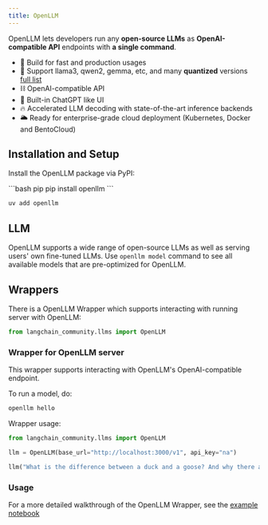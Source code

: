 ```yaml
---
title: OpenLLM
---
```


OpenLLM lets developers run any **open-source LLMs** as **OpenAI-compatible API** endpoints with **a single command**.

- 🔬 Build for fast and production usages
- 🚂 Support llama3, qwen2, gemma, etc, and many **quantized** versions [full list](https://github.com/bentoml/openllm-models)
- ⛓️ OpenAI-compatible API
- 💬 Built-in ChatGPT like UI
- 🔥 Accelerated LLM decoding with state-of-the-art inference backends
- 🌥️ Ready for enterprise-grade cloud deployment (Kubernetes, Docker and BentoCloud)

## Installation and Setup

Install the OpenLLM package via PyPI:

<CodeGroup>
```bash pip
pip install openllm
```

```bash uv
uv add openllm
```
</CodeGroup>

## LLM

OpenLLM supports a wide range of open-source LLMs as well as serving users' own
fine-tuned LLMs. Use `openllm model` command to see all available models that
are pre-optimized for OpenLLM.

## Wrappers

There is a OpenLLM Wrapper which supports interacting with running server with OpenLLM:

```python
from langchain_community.llms import OpenLLM
```

### Wrapper for OpenLLM server

This wrapper supports interacting with OpenLLM's OpenAI-compatible endpoint.

To run a model, do:

```bash
openllm hello
```

Wrapper usage:

```python
from langchain_community.llms import OpenLLM

llm = OpenLLM(base_url="http://localhost:3000/v1", api_key="na")

llm("What is the difference between a duck and a goose? And why there are so many Goose in Canada?")
```

### Usage

For a more detailed walkthrough of the OpenLLM Wrapper, see the
[example notebook](/oss/integrations/llms/openllm)
